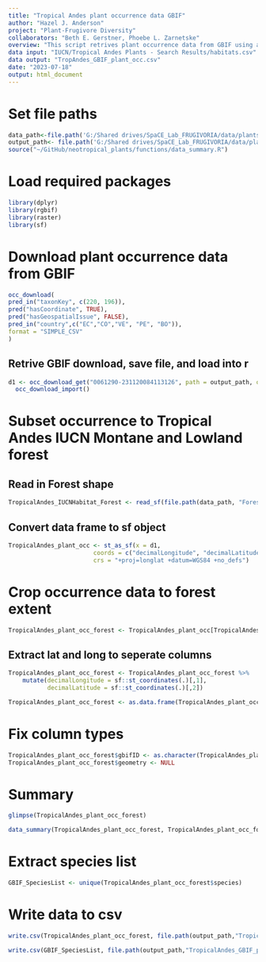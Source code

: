 ```yaml
---
title: "Tropical Andes plant occurrence data GBIF"
author: "Hazel J. Anderson"
project: "Plant-Frugivore Diversity"
collaborators: "Beth E. Gerstner, Phoebe L. Zarnetske"
overview: "This script retrives plant occurrence data from GBIF using a subset of species with IUCN habitat designations ‘Forest-Subtropical/Tropical Moist Montane’ and/or ‘Forest-Subtropical/Tropical Moist Lowland’. Data is also retrived without the subset for species in the countries that make up the Tropical Andes to be spatially subset later, as not many plant species are assessed on the IUCN RedList. "
data input: "IUCN/Tropical Andes Plants - Search Results/habitats.csv"
data output: "TropAndes_GBIF_plant_occ.csv"
date: "2023-07-18"
output: html_document
---
```


# Set file paths
```r
data_path<-file.path('G:/Shared drives/SpaCE_Lab_FRUGIVORIA/data/plants/L0')
output_path<- file.path('G:/Shared drives/SpaCE_Lab_FRUGIVORIA/data/plants/L0')
source("~/GitHub/neotropical_plants/functions/data_summary.R")
```

# Load required packages
```r
library(dplyr)
library(rgbif)
library(raster)
library(sf)
```

# Download plant occurrence data from GBIF
```r
occ_download(
pred_in("taxonKey", c(220, 196)),
pred("hasCoordinate", TRUE),
pred("hasGeospatialIssue", FALSE),
pred_in("country",c("EC","CO","VE", "PE", "BO")),
format = "SIMPLE_CSV"
)
```

## Retrive GBIF download, save file, and load into r
```r
d1 <- occ_download_get("0061290-231120084113126", path = output_path, overwrite = TRUE) %>%
  occ_download_import()
```

# Subset occurrence to Tropical Andes IUCN Montane and Lowland forest

## Read in Forest shape
```r
TropicalAndes_IUCNHabitat_Forest <- read_sf(file.path(data_path, "Forest_sf.shp"), layer = "Forest_sf")
```

## Convert data frame to sf object
```r
TropicalAndes_plant_occ <- st_as_sf(x = d1, 
                        coords = c("decimalLongitude", "decimalLatitude"),
                        crs = "+proj=longlat +datum=WGS84 +no_defs")
```

# Crop occurrence data to forest extent
```r
TropicalAndes_plant_occ_forest <- TropicalAndes_plant_occ[TropicalAndes_IUCNHabitat_Forest,]
```

## Extract lat and long to seperate columns
```r
TropicalAndes_plant_occ_forest <- TropicalAndes_plant_occ_forest %>%
    mutate(decimalLongitude = sf::st_coordinates(.)[,1],
           decimalLatitude = sf::st_coordinates(.)[,2])
```

```r
TropicalAndes_plant_occ_forest <- as.data.frame(TropicalAndes_plant_occ_forest)
```

# Fix column types 
```r
TropicalAndes_plant_occ_forest$gbifID <- as.character(TropicalAndes_plant_occ_forest$gbifID)
TropicalAndes_plant_occ_forest$geometry <- NULL
```


# Summary 
```r
glimpse(TropicalAndes_plant_occ_forest)
```

```r
data_summary(TropicalAndes_plant_occ_forest, TropicalAndes_plant_occ_forest$species, TropicalAndes_plant_occ_forest$genus, TropicalAndes_plant_occ_forest$family)
```

# Extract species list
```r
GBIF_SpeciesList <- unique(TropicalAndes_plant_occ_forest$species)
```


# Write data to csv
```r
write.csv(TropicalAndes_plant_occ_forest, file.path(output_path,"TropicalAndes_GBIF_plant_occ.csv"))

write.csv(GBIF_SpeciesList, file.path(output_path,"TropicalAndes_GBIF_plant_species.csv"))
```
